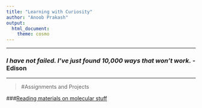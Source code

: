 ```yaml
---
title: "Learning with Curiosity"
author: "Anoob Prakash"
output: 
  html_document: 
    theme: cosmo
---
```

***
### _I have not failed. I've just found 10,000 ways that won't work._ - Edison
***
>#Assignments and Projects

###[Reading materials on molecular stuff](https://www.molecularecologist.com)
